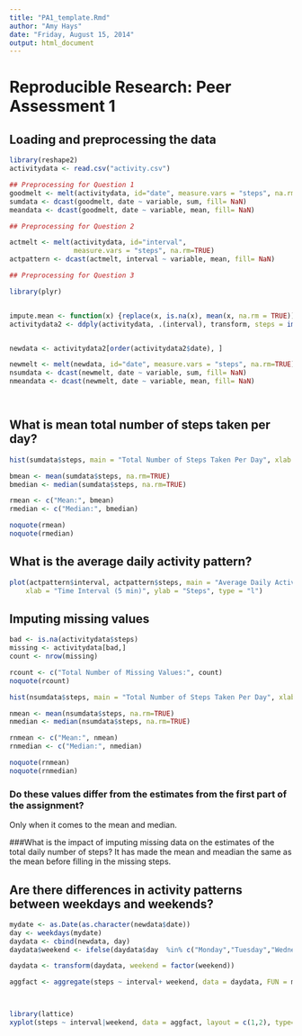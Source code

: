 ```yaml
---
title: "PA1_template.Rmd"
author: "Amy Hays"
date: "Friday, August 15, 2014"
output: html_document
---
```



# Reproducible Research: Peer Assessment 1



## Loading and preprocessing the data
```r

library(reshape2)
activitydata <- read.csv("activity.csv")

## Preprocessing for Question 1
goodmelt <- melt(activitydata, id="date", measure.vars = "steps", na.rm=TRUE)
sumdata <- dcast(goodmelt, date ~ variable, sum, fill= NaN)
meandata <- dcast(goodmelt, date ~ variable, mean, fill= NaN)

## Preprocessing for Question 2

actmelt <- melt(activitydata, id="interval", 
                measure.vars = "steps", na.rm=TRUE)
actpattern <- dcast(actmelt, interval ~ variable, mean, fill= NaN)

## Preprocessing for Question 3

library(plyr)


impute.mean <- function(x) {replace(x, is.na(x), mean(x, na.rm = TRUE))}
activitydata2 <- ddply(activitydata, .(interval), transform, steps = impute.mean(steps))


newdata <- activitydata2[order(activitydata2$date), ] 

newmelt <- melt(newdata, id="date", measure.vars = "steps", na.rm=TRUE)
nsumdata <- dcast(newmelt, date ~ variable, sum, fill= NaN)
nmeandata <- dcast(newmelt, date ~ variable, mean, fill= NaN)




```

## What is mean total number of steps taken per day?
```r
hist(sumdata$steps, main = "Total Number of Steps Taken Per Day", xlab = "Steps")

bmean <- mean(sumdata$steps, na.rm=TRUE)
bmedian <- median(sumdata$steps, na.rm=TRUE)

rmean <- c("Mean:", bmean)
rmedian <- c("Median:", bmedian)

noquote(rmean)
noquote(rmedian)

```


## What is the average daily activity pattern?
```r
plot(actpattern$interval, actpattern$steps, main = "Average Daily Activity Pattern", 
    xlab = "Time Interval (5 min)", ylab = "Steps", type = "l")

```


## Imputing missing values


```r

bad <- is.na(activitydata$steps)
missing <- activitydata[bad,]
count <- nrow(missing)

rcount <- c("Total Number of Missing Values:", count)
noquote(rcount)

hist(nsumdata$steps, main = "Total Number of Steps Taken Per Day", xlab = "Steps")

nmean <- mean(nsumdata$steps, na.rm=TRUE)
nmedian <- median(nsumdata$steps, na.rm=TRUE)

rnmean <- c("Mean:", nmean)
rnmedian <- c("Median:", nmedian)

noquote(rnmean)
noquote(rnmedian)


```

### Do these values differ from the estimates from the first part of the assignment? 
 Only when it comes to the mean and median.   

###What is the impact of imputing missing data on the estimates of the total daily number of steps?
 It has made the mean and meadian the same as the mean before filling in the missing steps.

## Are there differences in activity patterns between weekdays and weekends?
```r
mydate <- as.Date(as.character(newdata$date))
day <- weekdays(mydate)
daydata <- cbind(newdata, day)
daydata$weekend <- ifelse(daydata$day  %in% c("Monday","Tuesday","Wednesday","Thursday","Friday"), 'weekday', 'weekend')

daydata <- transform(daydata, weekend = factor(weekend))

aggfact <- aggregate(steps ~ interval+ weekend, data = daydata, FUN = mean)



library(lattice)
xyplot(steps ~ interval|weekend, data = aggfact, layout = c(1,2), type= "l")



```
